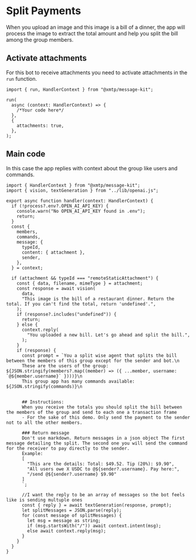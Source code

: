 # Split Payments

When you upload an image and this image is a bill of a dinner, the app will process the image to extract the total amount and help you split the bill among the group members.

## Activate attachments

For this bot to receive attachments you need to activate attachments in the `run` function.

```tsx [src/index.ts]
import { run, HandlerContext } from "@xmtp/message-kit";

run(
  async (context: HandlerContext) => {
    /*Your code here*/
  },
  {
    attachments: true,
  },
);
```

## Main code

In this case the app replies with context about the group like users and commands.

```tsx [src/handler/splitpayments.ts]
import { HandlerContext } from "@xmtp/message-kit";
import { vision, textGeneration } from "../lib/openai.js";

export async function handler(context: HandlerContext) {
  if (!process?.env?.OPEN_AI_API_KEY) {
    console.warn("No OPEN_AI_API_KEY found in .env");
    return;
  }
  const {
    members,
    commands,
    message: {
      typeId,
      content: { attachment },
      sender,
    },
  } = context;

  if (attachment && typeId === "remoteStaticAttachment") {
    const { data, filename, mimeType } = attachment;
    const response = await vision(
      data,
      "This image is the bill of a restaurant dinner. Return the total. If you can't find the total, return 'undefined'.",
    );
    if (response?.includes("undefined")) {
      return;
    } else {
      context.reply(
        "You uploaded a new bill. Let's go ahead and split the bill.",
      );
    }
    if (response) {
      const prompt = `You a split wise agent that splits the bill between the members of this group except for the sender and bot.\n
      These are the users of the group: ${JSON.stringify(members?.map((member) => ({ ...member, username: `@${member.username}` })))}\n
      This group app has many commands available: ${JSON.stringify(commands)}\n


      ## Instructions:
      When you receive the totals you should split the bill between the members of the group and send to each one a transaction frame
      - For the sake of this demo. Only send the payment to the sender not to all the other members.

      ### Return message
      Don't use markdown. Return messages in a json object The first message detailing the split. The second one you will send the command for the receiver to pay directly to the sender.
      Example:
      [
        "This are the details: Total: $49.52. Tip (20%): $9.90",
        "All users owe X USDC to @${sender?.username}. Pay here:",
        "/send @${sender?.username} $9.90"
      ]
      `;

      //I want the reply to be an array of messages so the bot feels like is sending multuple ones
      const { reply } = await textGeneration(response, prompt);
      let splitMessages = JSON.parse(reply);
      for (const message of splitMessages) {
        let msg = message as string;
        if (msg.startsWith("/")) await context.intent(msg);
        else await context.reply(msg);
      }
    }
  }
}
```
